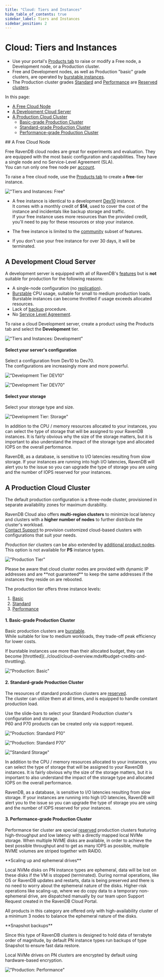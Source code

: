 ```yaml
---
title: "Cloud: Tiers and Instances"
hide_table_of_contents: true
sidebar_label: Tiers and Instances
sidebar_position: 2
---
```



# Cloud: Tiers and Instances

<Admonition type="note" title="">

- Use your portal's [Products tab](../cloud/portal/cloud-portal-products-tab.mdx) to raise or modify 
a Free node, a Development node, or a Production cluster.  
- Free and Development nodes, as well as Production "basic" grade clusters, are operated by 
[burstable instances](../cloud/cloud-overview.mdx#burstable-vs-reserved-clusters).  
- The Production cluster grades [Standard](../cloud/cloud-instances.mdx#standard-grade-production-cluster) 
and [Performance](../cloud/cloud-instances.mdx#performance-grade-production-cluster) are 
[Reserved clusters](../cloud/cloud-overview.mdx#burstable-vs-reserved-clusters).  

In this page:  

* [A Free Cloud Node](../cloud/cloud-instances.mdx#a-free-cloud-node)  
* [A Development Cloud Server](../cloud/cloud-instances.mdx#a-development-cloud-server)  
* [A Production Cloud Cluster](../cloud/cloud-instances.mdx#a-production-cloud-cluster)  
   - [Basic-grade Production Cluster](../cloud/cloud-instances.mdx#basic-grade-production-cluster)  
   - [Standard-grade Production Cluster](../cloud/cloud-instances.mdx#standard-grade-production-cluster)  
   - [Performance-grade Production Cluster](../cloud/cloud-instances.mdx#performance-grade-production-cluster)  
</Admonition>
## A Free Cloud Node

Free RavenDB cloud nodes are great for experiments and evaluation. They are equipped with the 
most basic configuration and capabilities. They have a single node and no Service-Level Agreement (SLA).  
You can run only one free node per [account](../cloud/cloud-overview.mdx#your-account).  

To raise a free cloud node, use the [Products tab](../cloud/portal/cloud-portal-products-tab.mdx) 
to create a **free**-tier instance.  

!["Tiers and Instances: Free"](./assets/tiers-and-instances-001-free.png)

* A free instance is identical to a development [Dev10](../cloud/cloud-instances.mdx#a-development-cloud-server) instance.  
  It comes with a monthly credit of **$14**, used to cover the cost of the instance and incidentals like backup storage 
  and traffic.  
  <Admonition type="note" title="">
  If your free instance uses more resources than the provided credit, you'll need to pay for these resources or stop your instance. 
  </Admonition>

* The free instance is limited to the [community](https://ravendb.net/buy) subset of features.  

* If you don't use your free instance for over 30 days, it will be terminated.  



## A Development Cloud Server

A development server is equipped with all of RavenDB's [features](https://ravendb.net/buy) 
but is **not** suitable for production for the following reasons:  

* A single-node configuration (no [replication](../7.1/server/clustering/replication/replication-overview)).  
* [Burstable](../cloud/cloud-overview.mdx#burstable-instances) CPU usage, suitable for small to medium production loads.  
  Burstable instances can become throttled if usage exceeds allocated resources.  
* Lack of [backup](../cloud/cloud-backup-and-restore.mdx#cloud-backup) procedure.  
* No [Service Level Agreement](../cloud/portal/cloud-portal-support-tab.mdx#support-entitlement).  

To raise a cloud Development server, create a product using the Products tab and select the **Development** tier.  

!["Tiers and Instances: Development"](./assets/tiers-and-instances-002-development.png)
#### Select your server's configuration  
  
Select a configuration from Dev10 to Dev70.  
The configurations are increasingly more and more powerful.  

!["Development Tier DEV10"](./assets/tiers-and-instances-0021-development-dev10.png)

!["Development Tier DEV70"](./assets/tiers-and-instances-0022-development-dev70.png)
#### Select your storage  

Select your storage type and size.  

!["Development Tier: Storage"](./assets/tiers-and-instances-0023-development-storage.png)

In addition to the CPU / memory resources allocated to your instances, you can select the type of storage that will 
be assigned to your RavenDB instances. It is fairly obvious why the size of the storage matters, but it is important 
to also understand the impact of the storage type and allocated IOPS on the overall performance.  

RavenDB, as a database, is sensitive to I/O latencies resulting from slow storage. If your instances are running into 
high I/O latencies, RavenDB will alert you to the issue so you can upgrade the type of storage you are using and the 
number of IOPS reserved for your instances.  



## A Production Cloud Cluster

The default production configuration is a three-node cluster, provisioned in separate 
availability zones for maximum durability.

RavenDB Cloud also offers **multi-region clusters** to minimize local latency and clusters 
with a **higher number of nodes** to further distribute the cluster's workload.  
[Contact Support](https://ravendb.net/contact) to provision customized cloud-based clusters 
with configurations that suit your needs.  

*Production tier* clusters can be also extended by [additional product nodes](../cloud/portal/cloud-portal-products-tab.mdx#nodes-additional-product-nodes).  
<Admonition type="info" title="">
This option is not available for **PS** instance types.
</Admonition>

!["Production Tier"](./assets/tiers-and-instances-003-production.png)

<Admonition type="note" title="">
Please be aware that cloud cluster nodes are provided with dynamic IP addresses and are 
**not guaranteed** to keep the same addresses if the instances they reside on are rebooted.  
</Admonition>

   
The production tier offers three instance levels:  

1. [Basic](../cloud/cloud-instances.mdx#basic-grade-production-cluster)  
2. [Standard](../cloud/cloud-instances.mdx#standard-grade-production-cluster)  
3. [Performance](../cloud/cloud-instances.mdx#performance-grade-production-cluster)  
#### 1. Basic-grade Production Cluster
Basic production clusters are [burstable](../cloud/cloud-overview.mdx#burstable-instances).  
While suitable for low to medium workloads, they trade-off peak efficiency for lower costs.  

<Admonition type="note" title="Throttling" id="throttling" href="#throttling">
 If burstable instances use more than their allocated budget, they can become [throttled](../cloud/cloud-overview.mdx#budget-credits-and-throttling).
 </Admonition>

!["Production: Basic"](./assets/tiers-and-instances-0031-production-basic.png)
#### 2. Standard-grade Production Cluster
The resources of standard production clusters are [reserved](../cloud/cloud-overview.mdx#reserved-clusters).  
The cluster can utilize them at all times, and is equipped to handle constant production load.  

Use the slide-bars to select your Standard Production cluster's configuration and storage.  
<Admonition type="info" title="">
P60 and P70 products can be created only via support request.
</Admonition>

!["Production: Standard P10"](./assets/tiers-and-instances-0032-production-standard-P10.png)

!["Production: Standard P70"](./assets/tiers-and-instances-0033-production-standard-P70.png)

!["Standard Storage"](./assets/tiers-and-instances-0034-production-standard-storage.png)

In addition to the CPU / memory resources allocated to your instances, you can select the type of storage that will 
be assigned to your RavenDB instances. It is fairly obvious why the size of the storage matters, but it is important 
to also understand the impact of the storage type and allocated IOPS on the overall performance.  

RavenDB, as a database, is sensitive to I/O latencies resulting from slow storage. If your instances are running into 
high I/O latencies, RavenDB will alert you to the issue so you can upgrade the type of storage you are using and the 
number of IOPS reserved for your instances.  
#### 3. Performance-grade Production Cluster

Performance tier cluster are special [reserved](../cloud/cloud-overview.mdx#reserved-clusters) production clusters featuring high-throughput and low latency with a directly mapped local NVMe storage. When multiple NVME disks are available, in order to achieve the best possible throughput and to get as many IOPS as possible, multiple NVME volumes are striped together with RAID0. 

<Admonition type="note" title="">
**Scaling up and ephemeral drives**  

Local NVMe disks on PN instance types are ephemeral, data will be lost on these disks if the VM is stopped (terminated). During normal operations, like OS or RavenDB updates and restarts, data is being preserved and there is no need to worry about the ephemeral nature of the disks. Higher-risk operations like scaling-up, where we do copy data to a temporary non-ephemeral drive, are dispatched manually by our team upon Support Request created in the RavenDB Cloud Portal.

All products in this category are offered only with high-availability cluster of a minimum 3 nodes to balance the ephemeral nature of the disks.
</Admonition>

<Admonition type="note" title="">
**Snapshot backups**

Since this type of RavenDB clusters is designed to hold data of terrabyte order of magnitude, by default PN instance types run backups of type Snapshot to ensure fast data restore.
</Admonition>

<Admonition type="note" title="">
Local NVMe drives on PN clusters are encrypted by default using hardware-based encryption.
</Admonition>


!["Production: Performance"](./assets/tiers-and-instances-0034-production-performance.png)  




